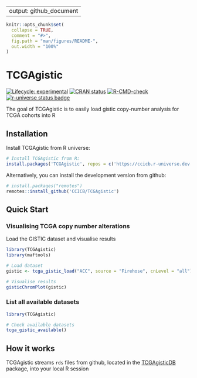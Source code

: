 
---
output: github_document
---

<!-- README.md is generated from README.Rmd. Please edit that file -->

```r
knitr::opts_chunk$set(
  collapse = TRUE,
  comment = "#>",
  fig.path = "man/figures/README-",
  out.width = "100%"
)
```

# TCGAgistic

<!-- badges: start -->
[![Lifecycle: experimental](https://img.shields.io/badge/lifecycle-experimental-orange.svg)](https://lifecycle.r-lib.org/articles/stages.html#experimental)
[![CRAN status](https://www.r-pkg.org/badges/version/TCGAgistic)](https://CRAN.R-project.org/package=TCGAgistic)
[![R-CMD-check](https://github.com/CCICB/TCGAgistic/actions/workflows/R-CMD-check.yaml/badge.svg)](https://github.com/CCICB/TCGAgistic/actions/workflows/R-CMD-check.yaml)
[![r-universe status badge](https://CCICB.r-universe.dev/badges/TCGAgistic)](https://CCICB.r-universe.dev/ui#package:TCGAgistic)
<!-- badges: end -->

The goal of TCGAgistic is to easily load gistic copy-number analysis for TCGA cohorts into R

## Installation

Install TCGAgistic from R universe:

``` r
# Install TCGAgistic from R:
install.packages('TCGAgistic', repos = c('https://ccicb.r-universe.dev', 'https://cloud.r-project.org'))
```

Alternatively, you can install the development version from github:

``` r
# install.packages("remotes")
remotes::install_github('CCICB/TCGAgistic')
```

## Quick Start


### Visualising TCGA copy number alterations

Load the GISTIC dataset and visualise results

```r
library(TCGAgistic)
library(maftools)

# Load dataset
gistic <- tcga_gistic_load("ACC", source = "Firehose", cnLevel = "all")

# Visualise results
gisticChromPlot(gistic)
```

### List all available datasets
```r
library(TCGAgistic)

# Check available datasets
tcga_gistic_available()
```


## How it works

TCGAgistic streams `rds` files from github, located in the [TCGAgisticDB](https://github.com/CCICB/TCGAgisticDB) package, into your local R session

